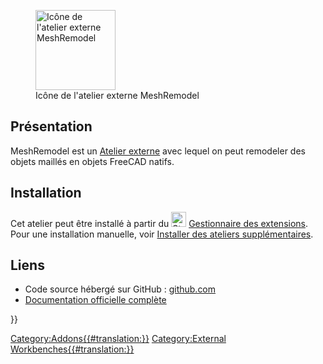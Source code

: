 <languages/>

[[Image:MeshRemodel_workbench_icon.svg|thumb|128px|Icône de l'atelier externe MeshRemodel]]

{{TOCright}}

<span id="Overview"></span>
== Présentation == 

MeshRemodel est un [[External_workbenches/fr|Atelier externe]] avec lequel on peut remodeler des objets maillés en objets FreeCAD natifs.

==Installation== 

Cet atelier peut être installé à partir du [[Image:Std_AddonMgr.svg|24px]] [[Std_AddonMgr/fr|Gestionnaire des extensions]]. Pour une installation manuelle, voir [[Installing_more_workbenches/fr|Installer des ateliers supplémentaires]].

<span id="Links"></span>
==Liens==

* Code source hébergé sur GitHub : [https://github.com/mwganson/MeshRemodel github.com]
* [https://github.com/mwganson/MeshRemodel/blob/master/README.md Documentation officielle complète]


{{Userdocnavi{{#translation:}}}}
[[Category:Addons{{#translation:}}]]
[[Category:External Workbenches{{#translation:}}]]